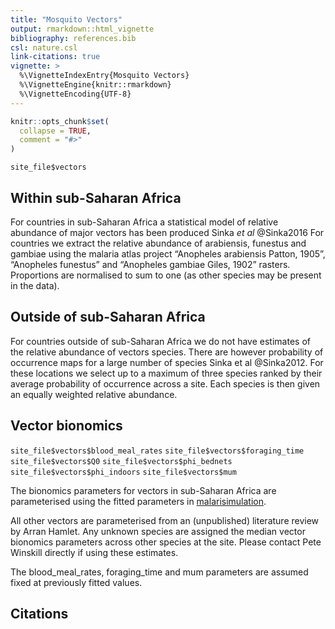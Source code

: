 ```yaml
---
title: "Mosquito Vectors"
output: rmarkdown::html_vignette
bibliography: references.bib
csl: nature.csl
link-citations: true
vignette: >
  %\VignetteIndexEntry{Mosquito Vectors}
  %\VignetteEngine{knitr::rmarkdown}
  %\VignetteEncoding{UTF-8}
---
```


```r
knitr::opts_chunk$set(
  collapse = TRUE,
  comment = "#>"
)
```


`site_file$vectors`

## Within sub-Saharan Africa

For countries in sub-Saharan Africa a statistical model of relative abundance of
major vectors has been produced 
Sinka *et al* @Sinka2016 
For countries we extract the relative abundance of 
arabiensis, funestus and gambiae using the malaria atlas project
"Anopheles arabiensis Patton, 1905", "Anopheles funestus" and 
"Anopheles gambiae Giles, 1902" rasters.
Proportions are normalised to sum to one (as other species may be present in the data).

## Outside of sub-Saharan Africa

For countries outside of sub-Saharan Africa we do not have estimates of the relative
abundance of vectors species. There are however probability of occurrence maps for
a large number of species 
Sinka et al @Sinka2012.
For these locations we select up to a maximum of three species ranked by their
average probability of occurrence across a site. Each species is then given an
equally weighted relative abundance.

## Vector bionomics 

`site_file$vectors$blood_meal_rates`
`site_file$vectors$foraging_time`
`site_file$vectors$Q0`
`site_file$vectors$phi_bednets`
`site_file$vectors$phi_indoors`
`site_file$vectors$mum`

The bionomics parameters for vectors in sub-Saharan Africa are parameterised 
using the fitted parameters in
[malarisimulation](https://mrc-ide.github.io/malariasimulation/).

All other vectors are parameterised from an (unpublished) literature review
by Arran Hamlet. Any unknown species are assigned the median vector bionomics
parameters across other species at the site. Please contact Pete Winskill
directly if using these estimates.

The blood_meal_rates, foraging_time and mum parameters are assumed fixed at 
previously fitted values.

## Citations
